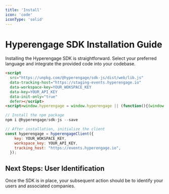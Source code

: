 ```yaml
---
title: 'Install'
icon: 'code'
iconType: 'solid'
---
```

# Hyperengage SDK Installation Guide

Installing the Hyperengage SDK is straightforward. Select your preferred language and integrate the provided code into your codebase.

<CodeGroup>

```html Browser
<script 
  src="https://unpkg.com/@hyperengage/sdk-js/dist/web/lib.js" 
  data-tracking-host="https://staging-events.hyperengage.io" 
  data-workspace-key=YOUR_WOKSPACE_KEY
  data-key=YOUR_API_KEY
  data-init-only="true"
  defer></script>
<script>window.hyperengage = window.hyperengage || (function(){(window.hyperengageQ = window.hyperengageQ || []).push(arguments);})</script>
```

```javascript Node
// Install the npm package
npm i @hyperengage/sdk-js --save

// After installation, initialize the client
const hyperengage = hyperengageClient({
    key: YOUR_WOKSPACE_KEY,
    workspace_key: YOUR_API_KEY,
    tracking_host: "https://events.hyperengage.io",
  });
```
</CodeGroup>

## Next Steps: User Identification
Once the SDK is in place, your subsequent action should be to identify your users and associated companies.

